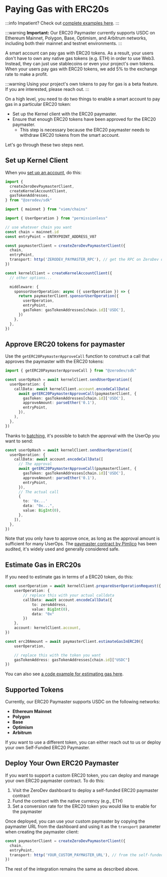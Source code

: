 # Paying Gas with ERC20s

:::info
Impatient?  Check out [complete examples here](https://github.com/zerodevapp/zerodev-examples/tree/main/pay-gas-with-erc20).
:::

:::warning
**Important:** Our ERC20 Paymaster currently supports USDC on Ethereum Mainnet, Polygon, Base, Optimism, and Arbitrum networks, including both their mainnet and testnet environments.
:::

A smart account can pay gas with ERC20 tokens.  As a result, your users don't have to own any native gas tokens (e.g. ETH) in order to use Web3.  Instead, they can just use stablecoins or even your project's own tokens.  When your users pay gas with ERC20 tokens, we add 5% to the exchange rate to make a profit.

:::warning
Using your project's own tokens to pay for gas is a beta feature.  If you are interested, please reach out.
:::

On a high level, you need to do two things to enable a smart account to pay gas in a particular ERC20 token:

- Set up the Kernel client with the ERC20 paymaster.
- Ensure that enough ERC20 tokens have been approved for the ERC20 paymaster.
  - This step is necessary because the ERC20 paymaster needs to withdraw ERC20 tokens from the smart account.

Let's go through these two steps next.

## Set up Kernel Client

When you [set up an account](/sdk/v5_3_x/core-api/create-account#create-an-account-client), do this:

```typescript
import {
  createZeroDevPaymasterClient,
  createKernelAccountClient,
  gasTokenAddresses,
} from "@zerodev/sdk"

import { mainnet } from "viem/chains"

import { UserOperation } from "permissionless"

// use whatever chain you want
const chain = mainnet.id
const entryPoint = ENTRYPOINT_ADDRESS_V07

const paymasterClient = createZeroDevPaymasterClient({
  chain,
  entryPoint,
  transport: http('ZERODEV_PAYMASTER_RPC'), // get the RPC on ZeroDev dashboard
})

const kernelClient = createKernelAccountClient({
  // other options...

  middleware: {
    sponsorUserOperation: async ({ userOperation }) => {
      return paymasterClient.sponsorUserOperation({
        userOperation,
        entryPoint,
        gasToken: gasTokenAddresses[chain.id]['USDC'],
      })
    },
  },
})
```

## Approve ERC20 tokens for paymaster

Use the `getERC20PaymasterApproveCall` function to construct a call that approves the paymaster with the ERC20 tokens:

```typescript
import { getERC20PaymasterApproveCall } from "@zerodev/sdk"

const userOpHash = await kernelClient.sendUserOperation({
  userOperation: {
    callData: await kernelClient.account.encodeCallData(
      await getERC20PaymasterApproveCall(paymasterClient, {
        gasToken: gasTokenAddresses[chain.id]['USDC'],
        approveAmount: parseEther('0.1'),
        entryPoint,
      }),
    ),
  },
})
```

Thanks to [batching](/sdk/v5_3_x/core-api/batch-transactions), it's possible to batch the approval with the UserOp you want to send:

```typescript
const userOpHash = await kernelClient.sendUserOperation({
  userOperation: {
    callData: await account.encodeCallData([
      // The approval
      await getERC20PaymasterApproveCall(paymasterClient, {
        gasToken: gasTokenAddresses[chain.id]['USDC'],
        approveAmount: parseEther('0.1'),
        entryPoint,
      }),
      // The actual call
      {
        to: '0x...'
        data: "0x...",
        value: BigInt(0),
      },
    ]),
  },
})
```

Note that you only have to approve once, as long as the approval amount is sufficient for many UserOps.  The [paymaster contract by Pimlico](https://github.com/pimlicolabs/erc20-paymaster/blob/main/src/ERC20PaymasterV07.sol) has been audited, it's widely used and generally considered safe.

## Estimate Gas in ERC20s

If you need to estimate gas in terms of a ERC20 token, do this:

```ts
const userOperation = await kernelClient.prepareUserOperationRequest({
    userOperation: {
        // replace this with your actual calldata
        callData: await account.encodeCallData({
            to: zeroAddress,
            value: BigInt(0),
            data: "0x"
        })
    },
    account: kernelClient.account,
})

const erc20Amount = await paymasterClient.estimateGasInERC20({
    userOperation,

    // replace this with the token you want
    gasTokenAddress: gasTokenAddresses[chain.id]["USDC"]
})
```

You can also see [a code example for estimating gas here](https://github.com/zerodevapp/zerodev-examples/blob/main/pay-gas-with-erc20/estimate-gas.ts).

## Supported Tokens

Currently, our ERC20 Paymaster supports USDC on the following networks:

- **Ethereum Mainnet**
- **Polygon**
- **Base**
- **Optimism**
- **Arbitrum**

If you want to use a different token, you can either reach out to us or deploy your own Self-Funded ERC20 Paymaster.

## Deploy Your Own ERC20 Paymaster

If you want to support a custom ERC20 token, you can deploy and manage your own ERC20 paymaster contract. To do this:

1. Visit the ZeroDev dashboard to deploy a self-funded ERC20 paymaster contract
2. Fund the contract with the native currency (e.g., ETH)
3. Set a conversion rate for the ERC20 token you would like to enable for the paymaster

Once deployed, you can use your custom paymaster by copying the paymaster URL from the dashboard and using it as the `transport` parameter when creating the paymaster client:

```typescript
const paymasterClient = createZeroDevPaymasterClient({
  chain,
  entryPoint,
  transport: http('YOUR_CUSTOM_PAYMASTER_URL'), // from the self-funded paymaster page on the dashboard
})
```

The rest of the integration remains the same as described above.
